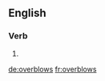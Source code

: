 ==English==

===Verb===
{{head|en}}

# {{en-third-person singular of|overblow}}

[[de:overblows]]
[[fr:overblows]]
